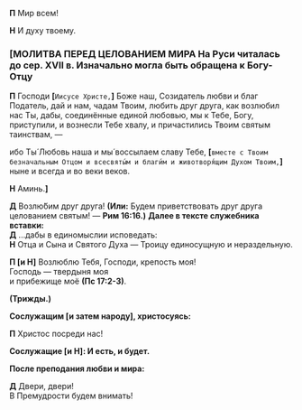
**П** Мир всем!

**Н** И духу твоему.

### <b>[</b>МОЛИТВА ПЕРЕД ЦЕЛОВАНИЕМ МИРА <Tooltip>**На Руси читалась до сер. XVII в. Изначально могла быть обращена к Богу-Отцу**</Tooltip>

**П** Господи **[**`Иисусе Христе,`**]** Боже наш, Созидатель любви и благ Податель, дай и нам, чадам Твоим, любить друг друга, как возлюбил нас Ты, дабы, соединённые единой любовью, мы к Тебе, Богу, приступили, и вознесли Тебе хвалу, и причастились Твоим святым таинствам, —

ибо Ты́ Любовь наша и мы́ воссылаем славу Тебе, **[**`вместе с Твоим безначальным Отцом и всесвяты́м и благи́м и животворя́щим Духом Твоим,`**]** ныне и всегда и во веки веков.

**Н** Аминь.**<b>]</b>**

**Д** Возлю́бим друг друга! **(Или:** Будем приветствовать друг друга целованием святым! — **Рим 16:16.)**
<Tooltip>**Далее в тексте служебника вставки:**  
**Д** ...дабы в единомыслии исповедать:  
**Н** Отца и Сына и Святого Духа — Троицу единосущную и нераздельную.</Tooltip>

**П [и Н]** Возлюблю Тебя, Господи, крепость моя!  
Господь — твердыня моя  
и прибежище моё **(Пс 17:2-3)**.

**(Трижды.)**

**Сослужащим [и затем народу], христосуясь:**

**П** Христос посреди нас!

**Сослужащие [и Н]: И есть, и будет.**

**После преподания любви и мира:**

**Д** Двери, двери!  
В Премудрости будем внимать!
